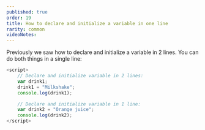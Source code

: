 ```yaml
---
published: true
order: 19
title: How to declare and initialize a variable in one line
rarity: common
videoNotes:
---
```


Previously we saw how to declare and initialize a variable in 2 lines.
You can do both things in a single line:

```js
<script>
    // Declare and initialize variable in 2 lines:
    var drink1;
    drink1 = "Milkshake";
    console.log(drink1);

    // Declare and initialize variable in 1 line:
    var drink2 = "Orange juice";
    console.log(drink2);
</script>
```
